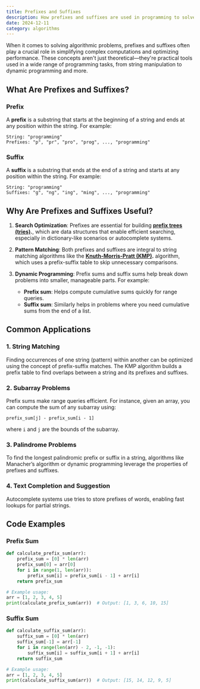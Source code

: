 ```yaml
---
title: Prefixes and Suffixes
description: How prefixes and suffixes are used in programming to solve algorithmic problems, optimize performance, and build efficient data structures.
date: 2024-12-11
category: algorithms
---
```


When it comes to solving algorithmic problems, prefixes and suffixes often play a crucial role in simplifying complex computations and optimizing performance. These concepts aren't just theoretical—they're practical tools used in a wide range of programming tasks, from string manipulation to dynamic programming and more.

## What Are Prefixes and Suffixes?

### Prefix
A **prefix** is a substring that starts at the beginning of a string and ends at any position within the string. For example:

```plaintext
String: "programming"
Prefixes: "p", "pr", "pro", "prog", ..., "programming"
```

### Suffix
A **suffix** is a substring that ends at the end of a string and starts at any position within the string. For example:

```plaintext
String: "programming"
Suffixes: "g", "ng", "ing", "ming", ..., "programming"
```

## Why Are Prefixes and Suffixes Useful?

1. **Search Optimization**: Prefixes are essential for building **[prefix trees (tries)](https://en.wikipedia.org/wiki/Trie).**, which are data structures that enable efficient searching, especially in dictionary-like scenarios or autocomplete systems.

2. **Pattern Matching**: Both prefixes and suffixes are integral to string matching algorithms like the **[Knuth-Morris-Pratt (KMP)](https://en.wikipedia.org/wiki/Knuth%E2%80%93Morris%E2%80%93Pratt_algorithm).** algorithm, which uses a prefix-suffix table to skip unnecessary comparisons.

3. **Dynamic Programming**: Prefix sums and suffix sums help break down problems into smaller, manageable parts. For example:
   - **Prefix sum**: Helps compute cumulative sums quickly for range queries.
   - **Suffix sum**: Similarly helps in problems where you need cumulative sums from the end of a list.

## Common Applications

### 1. String Matching
Finding occurrences of one string (pattern) within another can be optimized using the concept of prefix-suffix matches. The KMP algorithm builds a prefix table to find overlaps between a string and its prefixes and suffixes.

### 2. Subarray Problems
Prefix sums make range queries efficient. For instance, given an array, you can compute the sum of any subarray using:

```plaintext
prefix_sum[j] - prefix_sum[i - 1]
```
where `i` and `j` are the bounds of the subarray.

### 3. Palindrome Problems
To find the longest palindromic prefix or suffix in a string, algorithms like Manacher’s algorithm or dynamic programming leverage the properties of prefixes and suffixes.

### 4. Text Completion and Suggestion
Autocomplete systems use tries to store prefixes of words, enabling fast lookups for partial strings.

## Code Examples

### Prefix Sum

```python
def calculate_prefix_sum(arr):
    prefix_sum = [0] * len(arr)
    prefix_sum[0] = arr[0]
    for i in range(1, len(arr)):
        prefix_sum[i] = prefix_sum[i - 1] + arr[i]
    return prefix_sum

# Example usage:
arr = [1, 2, 3, 4, 5]
print(calculate_prefix_sum(arr))  # Output: [1, 3, 6, 10, 15]
```

### Suffix Sum

```python
def calculate_suffix_sum(arr):
    suffix_sum = [0] * len(arr)
    suffix_sum[-1] = arr[-1]
    for i in range(len(arr) - 2, -1, -1):
        suffix_sum[i] = suffix_sum[i + 1] + arr[i]
    return suffix_sum

# Example usage:
arr = [1, 2, 3, 4, 5]
print(calculate_suffix_sum(arr))  # Output: [15, 14, 12, 9, 5]
```
